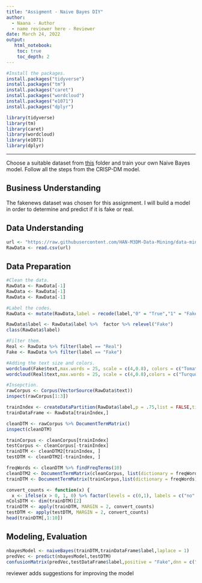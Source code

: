 ```yaml
---
title: "Assigment - Naive Bayes DIY"
author:
  - Naana - Author
  - name reviewer here - Reviewer
date: March 24, 2022
output:
   html_notebook:
    toc: true
    toc_depth: 2
---
```


```r
#Install the packages. 
install.packages("tidyverse")
install.packages("tm")
install.packages("caret")
install.packages("wordcloud")
install.packages("e1071")
install.packages("dplyr")
```

```r
library(tidyverse)
library(tm)
library(caret)
library(wordcloud)
library(e1071)
library(dplyr)
```
---

Choose a suitable dataset from [this](https://github.com/HAN-M3DM-Data-Mining/assignments/tree/master/datasets) folder and train your own Naive Bayes model. Follow all the steps from the CRISP-DM model.


## Business Understanding
The fakenews dataset was chosen for this assignment. I will build a model in order to determine and predict if it is fake or real. 


## Data Understanding
```r
url <- "https://raw.githubusercontent.com/HAN-M3DM-Data-Mining/data-mining-s2y2122-naana777/master/datasets/NB-fakenews.csv"
RawData <- read.csv(url)
```

## Data Preparation
```r
#Clean the data. 
RawData <- RawData[-1]
RawData <- RawData[-1]
RawData <- RawData[-1]
```

```r
#Label the codes.
RawData <- mutate(RawData,label = recode(label,"0" = "True","1" = "Fake"))

RawData$label <- RawData$label %>%  factor %>% relevel("Fake")
class(RawData$label)
```

```r
#Filter them.
Real <- RawData %>% filter(label == "Real")
Fake <- RawData %>% filter(label == "Fake")
```

```r
#Adding the text size and colors.
wordcloud(Fake$text,max.words = 25, scale = c(4,0.8), colors = c("Tomato1","Tomato2","Tomato3","Tomato")) 
wordcloud(Real$text,max.words = 25, scale = c(4,0.8),colors = c("Turquoise1","Turquoise2","Turquoise3","Turquoise")) 
```

```r
#Insepction.
rawCorpus <- Corpus(VectorSource(RawData$text)) 
inspect(rawCorpus[1:3]) 
```

```r
trainIndex <- createDataPartition(RawData$label,p = .75,list = FALSE,times = 1)
trainDataFrame <- RawData[trainIndex,] 
```

```r
cleanDTM <- rawCorpus %>% DocumentTermMatrix()
inspect(cleanDTM)
```

```r
trainCorpus <- cleanCorpus[trainIndex]
testCorpus <- cleanCorpus[-trainIndex]
trainDTM <- cleanDTM2[trainIndex, ]
testDTM <- cleanDTM2[-trainIndex, ]
```

```r
freqWords <- cleanDTM %>% findFreqTerms(10)
cleanDTM2 <- DocumentTermMatrix(cleanCorpus, list(dictionary = freqWords))
trainDTM <- DocumentTermMatrix(trainCorpus,list(dictionary = freqWords)) 

```

```r
convert_counts <- function(x) {
  x <- ifelse(x > 0, 1, 0) %>% factor(levels = c(0,1), labels = c("no", "yes"))}
nColsDTM <- dim(trainDTM)[2]
trainDTM <- apply(trainDTM, MARGIN = 2, convert_counts)
testDTM <- apply(testDTM, MARGIN = 2, convert_counts)
head(trainDTM[,1:10]) 
```

## Modeling, Evaluation
```r
nbayesModel <- naiveBayes(trainDTM,trainDataFrame$label,laplace = 1) 
predVec <- predict(nbayesModel,testDTM) 
confusionMatrix(predVec,testDataFrame$label,positive = "Fake",dnn = c("Prediction","True")) 
```

reviewer adds suggestions for improving the model